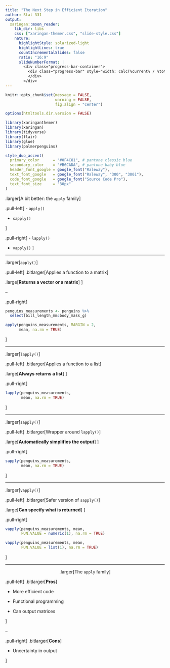 ```yaml
---
title: "The Next Step in Efficient Iteration"
author: Stat 331
output:
  xaringan::moon_reader:
    lib_dir: libs
    css: ["xaringan-themer.css", "slide-style.css"]
    nature:
      highlightStyle: solarized-light
      highlightLines: true
      countIncrementalSlides: false
      ratio: "16:9"
      slideNumberFormat: |
        <div class="progress-bar-container">
          <div class="progress-bar" style="width: calc(%current% / %total% * 100%);">
          </div>
        </div>
---
```



```r
knitr::opts_chunk$set(message = FALSE, 
                      warning = FALSE, 
                      fig.align = "center")

options(htmltools.dir.version = FALSE)

library(xaringanthemer)
library(xaringan)
library(tidyverse)
library(flair)
library(glue)
library(palmerpenguins)

style_duo_accent(
  primary_color      = "#0F4C81", # pantone classic blue
  secondary_color    = "#B6CADA", # pantone baby blue
  header_font_google = google_font("Raleway"),
  text_font_google   = google_font("Raleway", "300", "300i"),
  code_font_google   = google_font("Source Code Pro"),
  text_font_size     = "30px"
)
```

.larger[A bit better: the `apply` family]

.pull-left[
- `apply()`

- `sapply()` 

]

.pull-right[
- `lapply()`

- `vapply()`
]

---

.larger[`apply()`]

.pull-left[
.bitlarger[Applies a function to a matrix] 

.large[**Returns a vector or a matrix**]
]

--

.pull-right[
```r
penguins_measurements <- penguins %>% 
  select(bill_length_mm:body_mass_g)

apply(penguins_measurements, MARGIN = 2, 
      mean, na.rm = TRUE)

```
]

---

.larger[`lapply()`]

.pull-left[
.bitlarger[Applies a function to a list] 

.large[**Always returns a list**]
]

.pull-right[
```r
lapply(penguins_measurements, 
       mean, na.rm = TRUE)

```
]

---

.larger[`sapply()`]

.pull-left[
.bitlarger[Wrapper around `lapply()`] 

.large[**Automatically simplifies the output**]
]

.pull-right[
```r
sapply(penguins_measurements, 
       mean, na.rm = TRUE)

```
]

---

.larger[`vapply()`]


.pull-left[
.bitlarger[Safer version of `sapply()`] 

.large[**Can specify what is returned**]
]

.pull-right[
```r
vapply(penguins_measurements, mean, 
       FUN.VALUE = numeric(1), na.rm = TRUE)

vapply(penguins_measurements, mean, 
       FUN.VALUE = list(1), na.rm = TRUE)

```
]

---

<center>
.larger[The `apply` family]
</center>

.pull-left[
.bitlarger[**Pros**]

- More efficient code

- Functional programming

- Can output matrices

]

--

.pull-right[
.bitlarger[**Cons**]

- Uncertainty in output 

]
